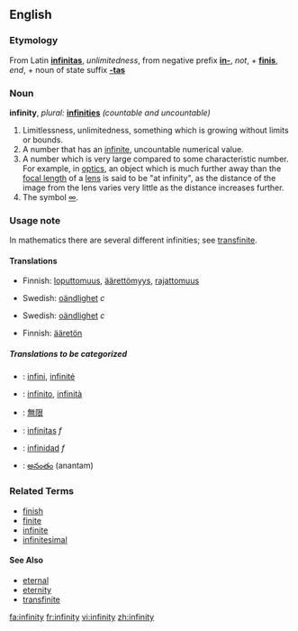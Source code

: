 ==English==

===Etymology===
From Latin '''[[infinitas]]''', ''unlimitedness'', from negative prefix '''[[in-]]''', ''not'', + '''[[finis]]''', ''end'', + noun of state suffix '''[[-tas]]'''

===Noun===
'''infinity''',  ''plural:'' '''[[infinities]]''' ''(countable and uncountable)''

# Limitlessness, unlimitedness, something which is growing without limits or bounds.
# A number that has an [[infinite]], uncountable numerical value.
# A number which is very large compared to some characteristic number.  For example, in [[optics]], an object which is much further away than the [[focal length]] of a [[lens]] is said to be "at infinity", as the distance of the image from the lens varies very little as the distance increases further.
# The symbol [[∞]].

===Usage note===
In mathematics there are several different infinities; see [[transfinite]].

====Translations====
{{trans-top|Limitlessness, unlimitedness, something which is growing without limits or bounds}}
*Finnish: [[loputtomuus]], [[äärettömyys]], [[rajattomuus]]
{{trans-mid}}
{{trans-bottom}}

{{trans-top|A number that has an infinite, uncountable numerical value}}
*Swedish: [[oändlighet]] ''c''
{{trans-mid}}
{{trans-bottom}}

{{trans-top|A number which is very large compared to some characteristic number}}
*Swedish: [[oändlighet]] ''c''
{{trans-mid}}
{{trans-bottom}}

{{trans-top|The symbol ∞}}
*Finnish: [[ääretön]]
{{trans-mid}}
{{trans-bottom}}

=====Translations to be categorized=====
{{checktrans}}
{{top}}
*{{ttbc|French}}: [[infini]], [[infinité]]
*{{ttbc|Italian}}: [[infinito]], [[infinità]]
*{{ttbc|Japanese}}: [[無限]]
{{mid}}
*{{ttbc|Latin}}: [[infinitas]] ''f''
*{{ttbc|Spanish}}: [[infinidad]] ''f''
*{{ttbc|Telugu}}: [[అనంతం]] (anantam)
{{bottom}}

===Related Terms===
*[[finish]]
*[[finite]]
*[[infinite]]
*[[infinitesimal]]

====See Also====
*[[eternal]]
*[[eternity]]
*[[transfinite]]

[[fa:infinity]]
[[fr:infinity]]
[[vi:infinity]]
[[zh:infinity]]